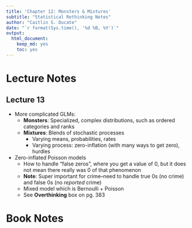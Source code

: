 ```yaml
---
title: 'Chapter 12: Monsters & Mixtures'
subtitle: "Statistical Rethinking Notes"
author: "Caitlin S. Ducate"
date: "`r format(Sys.time(), '%d %B, %Y')`"
output: 
  html_document: 
    keep_md: yes
    toc: yes
---
```


# Lecture Notes

## Lecture 13

* More complicated GLMs:
  - **Monsters**: Specialized, complex distributions, such as ordered categories and ranks
  - **Mixtures**: Blends of stochastic processes
    + Varying means, probabilities, rates
    + Varying process: zero-inflation (with many ways to get zero), hurdles
* Zero-inflated Poisson models
  - How to handle "false zeros", where you get a value of 0, but it does not mean there really was 0 of that phenomenon
  - **Note**: Super important for crime--need to handle true 0s (no crime) and false 0s (no *reported* crime)
  - Mixed model which is Bernoulli + Poisson
  - See **Overthinking** box on pg. 383
  



# Book Notes







